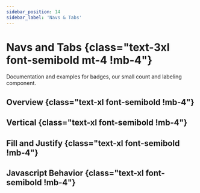 ```yaml
---
sidebar_position: 14
sidebar_label: 'Navs & Tabs'
---
```


# Navs and Tabs {class="text-3xl font-semibold mt-4 !mb-4"}

Documentation and examples for badges, our small count and labeling component.

## Overview {class="text-xl font-semibold !mb-4"}

<Overview />

## Vertical {class="text-xl font-semibold !mb-4"}

<Vertical />

## Fill and Justify {class="text-xl font-semibold !mb-4"}

<FillJustify />

## Javascript Behavior {class="text-xl font-semibold !mb-4"}

<JavascriptBehavior />

